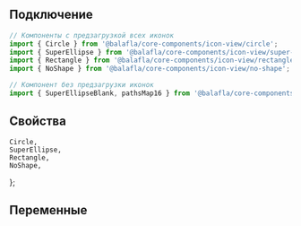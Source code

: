 

## Подключение

```jsx
// Компоненты с предзагрузкой всех иконок
import { Circle } from '@balafla/core-components/icon-view/circle';
import { SuperEllipse } from '@balafla/core-components/icon-view/super-ellipse';
import { Rectangle } from '@balafla/core-components/icon-view/rectangle';
import { NoShape } from '@balafla/core-components/icon-view/no-shape';

// Компонент без предзагрузки иконок
import { SuperEllipseBlank, pathsMap16 } from '@balafla/core-components/icon-view/super-ellipse';
```

## Свойства

    Circle,
    SuperEllipse,
    Rectangle,
    NoShape,
};

<ArgsTable components={Shapes} />

## Переменные

<CssVars css={styles} />
